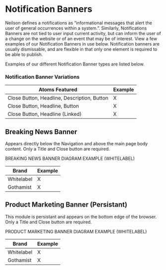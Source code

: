 
<Meta title="Components/Molecules/Notification Banners" />


# Notification Banners

Neilson defines a notifications as “informational messages that alert the user of general occurrences within a system.”. Similarly, Notifications Banners are not tied to user input current activity, but can inform the user of a change on the website or of an event that may be of interest. View a few examples of our Notification Banners in use below. Notification banners are usually dismissable, and are flexible in that only one element is required to be able to publish.

Examples of our different Notification Banner types are listed below.

### Notification Banner Variations

| Atoms Featured | Example |
|--|--|
| Close Button, Headline, Description, Button | X |
| Close Button, Headline, Button | X |
| Close Button, Headline (Linked) | X |



## Breaking News Banner

Appears directly below the Navigation and above the main page body content. Only a Title and Close button are required. 

BREAKING NEWS BANNER DIAGRAM EXAMPLE (WHITELABEL)

| Brand | Example |
|--|--|
| Whitelabel | X |
| Gothamist | X |


## Product Marketing Banner (Persistant)

This module is persistant and appears on the bottom edge of the browser. Only a Title and Close button are required. 

PRODUCT MARKETING BANNER DIAGRAM EXAMPLE (WHITELABEL)

| Brand | Example |
|--|--|
| Whitelabel | X |
| Gothamist | X |

